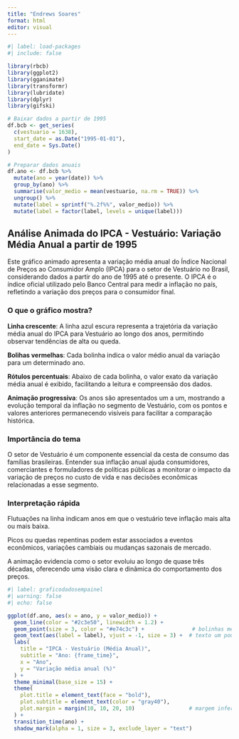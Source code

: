 ---
title: "Endrews Soares"
format: html
editor: visual
---

```{r}
#| label: load-packages
#| include: false

library(rbcb)
library(ggplot2)
library(gganimate)
library(transformr)
library(lubridate)
library(dplyr)
library(gifski)

# Baixar dados a partir de 1995
df.bcb <- get_series(
  c(vestuario = 1638),
  start_date = as.Date("1995-01-01"),
  end_date = Sys.Date()
)

# Preparar dados anuais
df.ano <- df.bcb %>%
  mutate(ano = year(date)) %>%
  group_by(ano) %>%
  summarise(valor_medio = mean(vestuario, na.rm = TRUE)) %>%
  ungroup() %>%
  mutate(label = sprintf("%.2f%%", valor_medio)) %>%
  mutate(label = factor(label, levels = unique(label)))
```

## Análise Animada do IPCA - Vestuário: Variação Média Anual a partir de 1995

Este gráfico animado apresenta a variação média anual do Índice Nacional de Preços ao Consumidor Amplo (IPCA) para o setor de Vestuário no Brasil, considerando dados a partir do ano de 1995 até o presente. O IPCA é o índice oficial utilizado pelo Banco Central para medir a inflação no país, refletindo a variação dos preços para o consumidor final.

### O que o gráfico mostra?

**Linha crescente**: A linha azul escura representa a trajetória da variação média anual do IPCA para Vestuário ao longo dos anos, permitindo observar tendências de alta ou queda.

**Bolihas vermelhas**: Cada bolinha indica o valor médio anual da variação para um determinado ano.

**Rótulos percentuais**: Abaixo de cada bolinha, o valor exato da variação média anual é exibido, facilitando a leitura e compreensão dos dados.

**Animação progressiva**: Os anos são apresentados um a um, mostrando a evolução temporal da inflação no segmento de Vestuário, com os pontos e valores anteriores permanecendo visíveis para facilitar a comparação histórica.

### Importância do tema

O setor de Vestuário é um componente essencial da cesta de consumo das famílias brasileiras. Entender sua inflação anual ajuda consumidores, comerciantes e formuladores de políticas públicas a monitorar o impacto da variação de preços no custo de vida e nas decisões econômicas relacionadas a esse segmento.

### Interpretação rápida

Flutuações na linha indicam anos em que o vestuário teve inflação mais alta ou mais baixa.

Picos ou quedas repentinas podem estar associados a eventos econômicos, variações cambiais ou mudanças sazonais de mercado.

A animação evidencia como o setor evoluiu ao longo de quase três décadas, oferecendo uma visão clara e dinâmica do comportamento dos preços.

```{r}
#| label: graficodadosempainel
#| warning: false
#| echo: false

ggplot(df.ano, aes(x = ano, y = valor_medio)) +
  geom_line(color = "#2c3e50", linewidth = 1.2) +
  geom_point(size = 3, color = "#e74c3c") +               # bolinhas menores
  geom_text(aes(label = label), vjust = -1, size = 3) +  # texto um pouco acima das bolinhas
  labs(
    title = "IPCA - Vestuário (Média Anual)",
    subtitle = "Ano: {frame_time}",
    x = "Ano",
    y = "Variação média anual (%)"
  ) +
  theme_minimal(base_size = 15) +
  theme(
    plot.title = element_text(face = "bold"),
    plot.subtitle = element_text(color = "gray40"),
    plot.margin = margin(10, 10, 20, 10)                 # margem inferior maior para texto
  ) +
  transition_time(ano) +
  shadow_mark(alpha = 1, size = 3, exclude_layer = "text")
```

## 
